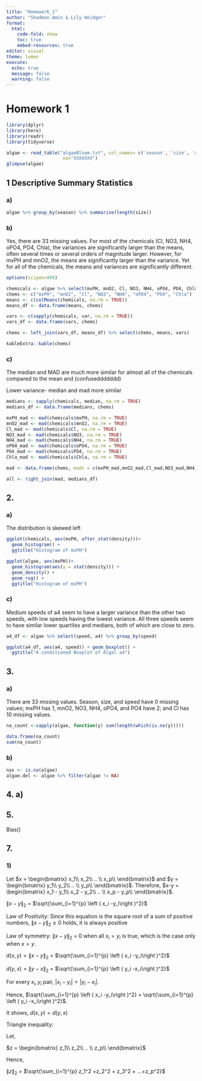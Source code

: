 ```yaml
---
title: "Homework_1"
author: "Shadman Amin & Lily Heidger"
format: 
  html:
    code-fold: show
    toc: true
    embed-resources: true
editor: visual
theme: lumen
execute:
  echo: true
  message: false
  warning: false
---
```


# Homework 1

```r
library(dplyr)
library(here)
library(readr)
library(tidyverse)

algae <- read_table("algaeBloom.txt", col_names= c('season', 'size', 'speed', 'mxPH', 'mnO2', 'Cl', 'NO3', 'NH4', 'oPO4','PO4','Chla','a1','a2','a3','a4','a5','a6','a7'),
                     na="XXXXXXX")
glimpse(algae)
```

## 1 Descriptive Summary Statistics

### a)

```r
algae %>% group_by(season) %>% summarise(length(size))
```

### b)

Yes, there are 33 missing values. For most of the chemicals (Cl, NO3, NH4, oPO4, PO4, Chla), the variances are significantly larger than the means, often several times or several orders of magnitude larger. However, for mxPH and mnO2, the means are significantly larger than the variance. Yet for all of the chemicals, the means and variances are significantly different.

```r
options(scipen=999)

chemicals <- algae %>% select(mxPH, mnO2, Cl, NO3, NH4, oPO4, PO4, Chla)
chems <- c("mxPH", "mnO2", "Cl", "NO3", "NH4", "oPO4", "PO4", "Chla")
means <- c(colMeans(chemicals, na.rm = TRUE))
means_df <- data.frame(means, chems)

vars <- c(sapply(chemicals, var, na.rm = TRUE))
vars_df <- data.frame(vars, chems)

chems <- left_join(vars_df, means_df) %>% select(chems, means, vars)

kableExtra::kable(chems)
```

### c)

The median and MAD are much more similar for almost all of the chemicals compared to the mean and (confuseddddddd)

Lower variance- median and mad more similar

```r
medians <- sapply(chemicals, median, na.rm = TRUE)
medians_df <- data.frame(medians, chems)

mxPH_mad <- mad(chemicals$mxPH, na.rm = TRUE)
mnO2_mad <- mad(chemicals$mnO2, na.rm = TRUE)
Cl_mad <- mad(chemicals$Cl, na.rm = TRUE)
NO3_mad <- mad(chemicals$NO3, na.rm = TRUE)
NH4_mad <- mad(chemicals$NH4, na.rm = TRUE)
oPO4_mad <- mad(chemicals$oPO4, na.rm = TRUE)
PO4_mad <- mad(chemicals$PO4, na.rm = TRUE)
Chla_mad <- mad(chemicals$Chla, na.rm = TRUE)

mad <- data.frame(chems, mads = c(mxPH_mad,mnO2_mad,Cl_mad,NO3_mad,NH4_mad,oPO4_mad,PO4_mad,Chla_mad)) 

all <- right_join(mad, medians_df)
```

## 2.

### a)

The distribution is skewed left

```r
ggplot(chemicals, aes(mxPH, after_stat(density)))+
  geom_histogram() +
  ggtitle("Histogram of mxPH")

```

```r
ggplot(algae, aes(mxPH))+
  geom_histogram(aes(y = stat(density))) +
  geom_density() +
  geom_rug() +
  ggtitle("Histogram of mxPH")
```

### c)

Medium speeds of a4 seem to have a larger variance than the other two speeds, with low speeds having the lowest variance. All three speeds seem to have similar lower quartiles and medians, both of which are close to zero.

```r
a4_df <- algae %>% select(speed, a4) %>% group_by(speed)

ggplot(a4_df, aes(a4, speed)) + geom_boxplot() +
  ggtitle("A conditioned Boxplot of Algal a4")
```


## 3. 
### a) 
There are 33 missing values. Season, size, and speed have 0 missing values; mxPH has 1, mnO2, NO3, NH4, oPO4, and PO4 have 2; and Cl has 10 missing values. 
```r
na_count <-sapply(algae, function(y) sum(length(which(is.na(y)))))

data.frame(na_count)
sum(na_count)
```

### b)
```r
nas <- is.na(algae)
algae.del <- algae %>% filter(algae != NA)
```


## 4. a)

## 5.

Bias()

## 7.

### 1)

Let $x = \begin{bmatrix} x_1\\ x_2\\ .. \\ x_p\\ \end{bmatrix}$ and $y = \begin{bmatrix} y_1\\ y_2\\ .. \\ y_p\\ \end{bmatrix}$. Therefore, $x-y = \begin{bmatrix} x_1 - y_1\\ x_2 - y_2\\ .. \\ x_p - y_p\\ \end{bmatrix}$.

$\|x-y\|_2$ = $\sqrt{\sum_{i=1}^{p} \left ( x_i -y_i\right )^2}$

Law of Positivity: Since this equation is the square root of a sum of positive numbers, $\|x-y\|_2 \geq 0$ holds, it is always positive

Law of symmetry: $\|x-y\|_2$ = 0 when all $x_i = y_i$ is true, which is the case only when $x=y$.

$d(x,y) = \|x-y\|_2$ = $\sqrt{\sum_{i=1}^{p} \left ( x_i -y_i\right )^2}$

$d(y,x) = \|y-x\|_2$ = $\sqrt{\sum_{i=1}^{p} \left ( y_i -x_i\right )^2}$

For every $x_i, y_i$ pair, $\left | x_i - y_i \right | = \left | y_i - x_i \right |$.

Hence, $\sqrt{\sum_{i=1}^{p} \left ( x_i -y_i\right )^2} = \sqrt{\sum_{i=1}^{p} \left ( y_i -x_i\right )^2}$.

It shows, $d(x,y) = d(y,x)$

Triangle inequality:

Let,

$z = \begin{bmatrix} z_1\\ z_2\\ .. \\ z_p\\ \end{bmatrix}$

Hence,

$\|z\|_2$ = $\sqrt{\sum_{i=1}^{p} z_1^2 +z_2^2 + z_3^2 + ...+z_p^2}$
